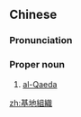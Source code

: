 {{also|基地组织}}
==Chinese==
{{zh-forms|s=基地组织|type=22}}
{{wikipedia|lang=zh}}

===Pronunciation===
{{zh-pron
|m=Jīdì Zǔzhī,tl=y
|c=gei1 dei6 zou2 zik1
|cat=pn
}}

===Proper noun===
{{zh-proper noun}}

# [[al-Qaeda]]

[[zh:基地組織]]